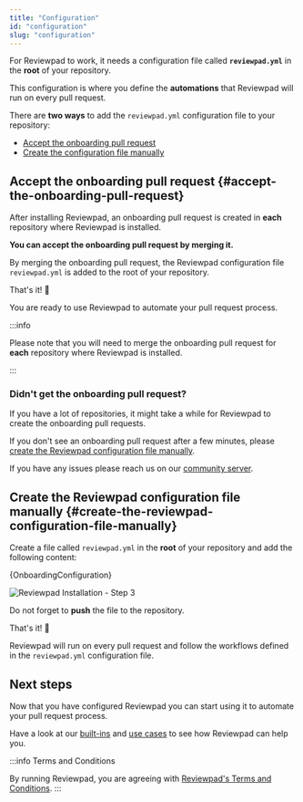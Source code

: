 ```yaml
---
title: "Configuration"
id: "configuration"
slug: "configuration"
---
```



For Reviewpad to work, it needs a configuration file called **`reviewpad.yml`** in the **root** of your repository.

This configuration is where you define the **automations** that Reviewpad will run on every pull request.

There are **two ways** to add the `reviewpad.yml` configuration file to your repository:
- [Accept the onboarding pull request](#accept-the-onboarding-pull-request)
- [Create the configuration file manually](#create-the-reviewpad-configuration-file-manually)

## Accept the onboarding pull request {#accept-the-onboarding-pull-request}

After installing Reviewpad, an onboarding pull request is created in **each** repository where Reviewpad is installed.

**You can accept the onboarding pull request by merging it.**

By merging the onboarding pull request, the Reviewpad configuration file `reviewpad.yml` is added to the root of your repository.

That's it! :tada:

You are ready to use Reviewpad to automate your pull request process.

:::info

Please note that you will need to merge the onboarding pull request for **each** repository where Reviewpad is installed.

:::

### Didn't get the onboarding pull request?

If you have a lot of repositories, it might take a while for Reviewpad to create the onboarding pull requests.

If you don't see an onboarding pull request after a few minutes, please [create the Reviewpad configuration file manually](#create-the-reviewpad-configuration-file-manually).

If you have any issues please reach us on our [community server](https://reviewpad.com/discord).

## Create the Reviewpad configuration file manually {#create-the-reviewpad-configuration-file-manually}

Create a file called `reviewpad.yml` in the **root** of your repository and add the following content:

<CodeBlock language="yml" title="reviewpad.yml">{OnboardingConfiguration}</CodeBlock>

![Reviewpad Installation - Step 3](/img/installation/step3.gif)

Do not forget to **push** the file to the repository.

That's it! :tada:

Reviewpad will run on every pull request and follow the workflows defined in the `reviewpad.yml` configuration file.

## Next steps

Now that you have configured Reviewpad you can start using it to automate your pull request process.

Have a look at our [built-ins](/guides/built-ins) and [use cases](https://reviewpad.com/code-automation) to see how Reviewpad can help you.

:::info Terms and Conditions

By running Reviewpad, you are agreeing with [Reviewpad's Terms and Conditions](https://reviewpad.com/terms-and-conditions/).
:::
